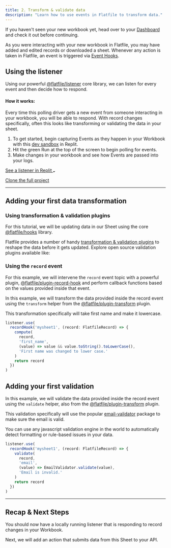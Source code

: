 ```yaml
---
title: 2. Transform & validate data
description: "Learn how to use events in Flatfile to transform data."
---
```


<Info>If you haven't seen your new workbook yet, head over to your [Dashboard](https://platform.flatfile.com) and check it out before continuing.</Info>

As you were interacting with your new workbook in Flatfile, you may have added and edited records or downloaded a sheet. 
Whenever any action is taken in Flatfile, an event is triggered via <Tooltip tip="Learn more about Events">[Event Hooks](../concepts/events)</Tooltip>. 

## Using the listener 

Using our powerful [@flatfile/listener](../core-libraries/listener) core library, we can listen for every event and then decide how to respond.

#### How it works:

Every time this polling driver gets a new event from someone interacting in your workbook, you will be able to 
respond. With record changes specifically, often this looks like transforming or validating the data in your sheet.

1. To get started, begin capturing Events as they happen in your Workbook with this [dev sandbox](https://replit.com/@flatfile/get-started#index.ts) in Replit. 
2. Hit the green Run at the top of the screen to begin polling for events.
3. Make changes in your workbook and see how Events are passed into your logs.


<a target="_blank" class="group px-4 py-1.5 relative inline-flex items-center rounded-full shadow-sm text-sm font-medium" 
href="https://replit.com/@flatfile/get-started#index.ts">
    <span class="absolute inset-0 bg-primary-dark rounded-full group-hover:opacity-[0.9]"></span>
    <span class="z-10 mr-2 text-white">See a listener in Replit</span>
    <svg width="6" height="3" class="h-2 overflow-visible -rotate-90 text-white" aria-hidden="true"><path d="M0 0L3 3L6 0" fill="none" stroke="currentColor" stroke-width="1.5" stroke-linecap="round"></path></svg>
</a>

<a target="_blank" href="https://github.com/FlatFilers" class="font-medium hover:text-primary dark:hover:text-primary-light py-1.5 mx-4">Clone the full project</a>

---

## Adding your first data transformation

### Using transformation & validation plugins

For this tutorial, we will be updating data in our Sheet using the core [@flatfile/hooks](../core-libraries/hooks) library.

Flatfile provides a number of handy [transformation & validation plugins](https://plugins.flatfile.com) to reshape the data before it gets updated. Explore open source validation plugins available like:

<CardGroup cols={3}>
  <Card color="#CB3837" title="@flatfile/plugin-autocast" icon="npm" href="https://plugins.flatfile.com">
  </Card>
  <Card color="#CB3837" title="@flatfile/plugin-pretty-dates" icon="npm" href="https://plugins.flatfile.com">
  </Card>
  <Card color="#CB3837" title="@flatfile/plugin-addresses" icon="npm" href="https://plugins.flatfile.com">
  </Card>
</CardGroup>

### Using the `record` event

For this example, we will intervene the `record` event topic with a powerful plugin, [@flatfile/plugin-record-hook](https://www.npmjs.com/package/@flatfile/plugin-record-hook) and perform callback functions
based on the values provided inside that event.

In this example, we will transform the data provided inside the record event using the `transform` helper 
from the [@flatfile/plugin-transform](https://www.npmjs.com/package/@flatfile/plugin-transform) plugin.

This transformation specifically will take first name and make it lowercase.

```jsx
listener.use(
  recordHook('mysheet1', (record: FlatfileRecord) => {
    compute(
      record,
      'first_name',
      (value) => value && value.toString().toLowerCase(),
      'First name was changed to lower case.'
    )
    return record
  })
)
```

## Adding your first validation

In this example, we will validate the data provided inside the record event using the `validate` helper, 
also from the [@flatfile/plugin-transform](https://www.npmjs.com/package/@flatfile/plugin-transform) plugin.

This validation specifically will use the popular [email-validator](https://www.npmjs.com/package/email-validator) package 
to make sure the email is valid.

<Tip>
You can use any javascript validation engine in the world to automatically detect formatting or rule-based issues 
in your data.
</Tip>


```jsx
listener.use(
  recordHook('mysheet1', (record: FlatfileRecord) => {
    validate(
      record,
      'email',
      (value) => EmailValidator.validate(value),
      'Email is invalid.'
    )
    return record
  })
)
```

---

## Recap & Next Steps

You should now have a locally running listener that is responding to record changes in your Workbook.

Next, we will add an action that submits data from this Sheet to your API.
